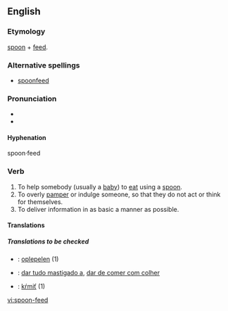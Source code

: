 ==English==
===Etymology===
[[spoon]] + [[feed]].

===Alternative spellings===
* [[spoonfeed]]

=== Pronunciation ===
*{{IPA|/ˈspunˌfid/}}
*{{SAMPA|/"spun%fid/}}

==== Hyphenation ====
spoon·feed

=== Verb ===
{{en-verb|spoon-feeds|spoon-feeding|spoon-fed}}
# To help somebody (usually a [[baby]]) to [[eat]] using a [[spoon]].
# To overly [[pamper]] or indulge someone, so that they do not act or think for themselves.
# To deliver information in as basic a manner as possible.

==== Translations ====
{{trans-top|to help somebody to eat using a spoon}}
{{trans-mid}}
{{trans-bottom}}

{{trans-top|to overly pamper or indulge someone}}
{{trans-mid}}
{{trans-bottom}}

{{trans-top|to deliver information in as basic a manner as possible}}
{{trans-mid}}
{{trans-bottom}}
=====Translations to be checked=====
{{checktrans}}
{{trans-top|translations to be checked}}

*{{ttbc|Dutch}}: [[oplepelen]] (1)
{{trans-mid}}
*{{ttbc|Portuguese}}: [[dar tudo mastigado a]], [[dar de comer com colher]]
*{{ttbc|Slovak}}: [[kŕmiť]] (1)
{{trans-bottom}}

[[vi:spoon-feed]]